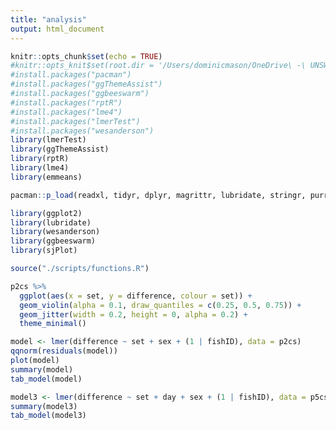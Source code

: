 ```yaml
---
title: "analysis"
output: html_document
---
```


```r
knitr::opts_chunk$set(echo = TRUE)
#knitr::opts_knit$set(root.dir = '/Users/dominicmason/OneDrive\ -\ UNSW/hons') #sets WD as project for all chunks - doesn't change directory for setup chunk
#install.packages("pacman")
#install.packages("ggThemeAssist")
#install.packages("ggbeeswarm")
#install.packages("rptR")
#install.packages("lme4")
#install.packages("lmerTest")
#install.packages("wesanderson")
library(lmerTest)
library(ggThemeAssist)
library(rptR)
library(lme4)
library(emmeans)

pacman::p_load(readxl, tidyr, dplyr, magrittr, lubridate, stringr, purrr)

library(ggplot2)
library(lubridate)
library(wesanderson)
library(ggbeeswarm)
library(sjPlot)
```

```r
source("./scripts/functions.R")
```

```r
p2cs %>% 
  ggplot(aes(x = set, y = difference, colour = set)) +
  geom_violin(alpha = 0.1, draw_quantiles = c(0.25, 0.5, 0.75)) + 
  geom_jitter(width = 0.2, height = 0, alpha = 0.2) +
  theme_minimal()

model <- lmer(difference ~ set + sex + (1 | fishID), data = p2cs)
qqnorm(residuals(model))
plot(model)
summary(model)
tab_model(model)
```

```r
model3 <- lmer(difference ~ set + day + sex + (1 | fishID), data = p5cs)
summary(model3)
tab_model(model3)
```





